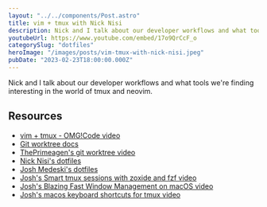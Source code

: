 ```yaml
---
layout: "../../components/Post.astro"
title: vim + tmux with Nick Nisi
description: Nick and I talk about our developer workflows and what tools we're finding interesting in the world of tmux and neovim.
youtubeUrl: https://www.youtube.com/embed/17o9QrCcF_o
categorySlug: "dotfiles"
heroImage: "/images/posts/vim-tmux-with-nick-nisi.jpeg"
pubDate: "2023-02-23T18:00:00.000Z"
---
```


Nick and I talk about our developer workflows and what tools we're finding interesting in the world of tmux and neovim.

## Resources

- [vim + tmux - OMG!Code video](https://www.youtube.com/watch?v=5r6yzFEXajQ)
- [Git worktree docs](https://git-scm.com/docs/git-worktree)
- [ThePrimeagen's git worktree video](https://www.youtube.com/watch?v=2uEqYw-N8uE)
- [Nick Nisi's dotfiles](https://github.com/nicknisi/dotfiles)
- [Josh Medeski's dotfiles](https://github.com/joshmedeski/dotfiles)
- [Josh's Smart tmux sessions with zoxide and fzf video](https://www.youtube.com/watch?v=l_TTxc0AcCw)
- [Josh's Blazing Fast Window Management on macOS video](https://www.youtube.com/watch?v=fYsCAOfGjxE)
- [Josh's macos keyboard shortcuts for tmux video](https://www.youtube.com/watch?v=BLp61-Lq0kQ)
